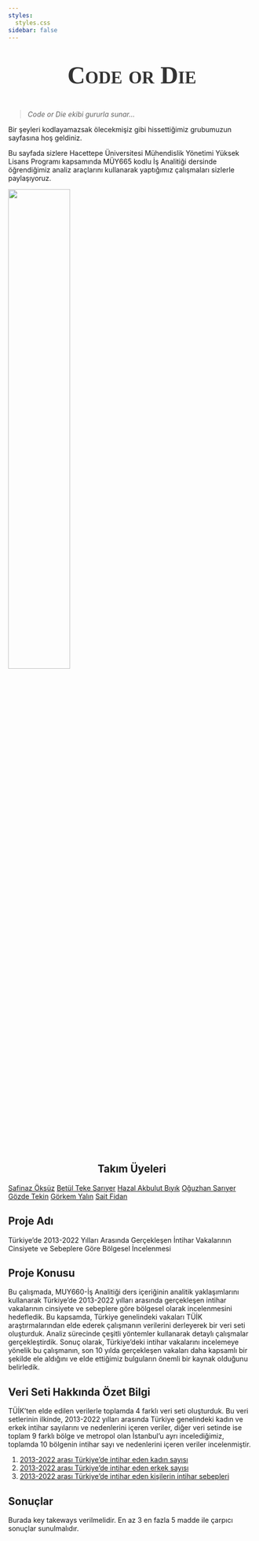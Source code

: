 ```yaml
---
styles:
  styles.css
sidebar: false
---
```


::: {style="text-align: center"}
::: {style="font-family: fantasy; font-size: 50px; font-style: normal; font-variant: small-caps; font-weight: 700; line-height: 39.6px; color: #333333;"}
**Code or Die**
:::
:::

> *Code or Die ekibi gururla sunar...*

Bir şeyleri kodlayamazsak ölecekmişiz gibi hissettiğimiz grubumuzun sayfasına hoş geldiniz.

Bu sayfada sizlere Hacettepe Üniversitesi Mühendislik Yönetimi Yüksek Lisans Programı kapsamında MÜY665 kodlu İş Analitiği dersinde öğrendiğimiz analiz araçlarını kullanarak yaptığımız çalışmaları sizlerle paylaşıyoruz.

![](code.gif){fig-align="center" width="50%" heigh="50%"}

## Takım Üyeleri {style="text-align: center"}

[Safinaz Öksüz](/takim/safinazoksuz.qmd){.download-button} [Betül Teke Sarıyer](/takim/betultekesariyer.qmd){.download-button} [Hazal Akbulut Bıyık](/takim/hazalakbulutbiyik.qmd){.download-button} [Oğuzhan Sarıyer](/takim/oguzhansariyer.qmd){.download-button} [Gözde Tekin](/takim/gozdetekin.qmd){.download-button} [Görkem Yalın](/takim/gorkemyalin.qmd){.download-button} [Sait Fidan](/takim/saitfidan.qmd){.download-button}

## Proje Adı

Türkiye'de 2013-2022 Yılları Arasında Gerçekleşen İntihar Vakalarının Cinsiyete ve Sebeplere Göre Bölgesel İncelenmesi

## Proje Konusu

Bu çalışmada, MUY660-İş Analitiği ders içeriğinin analitik yaklaşımlarını kullanarak Türkiye'de 2013-2022 yılları arasında gerçekleşen intihar vakalarının cinsiyete ve sebeplere göre bölgesel olarak incelenmesini hedefledik. Bu kapsamda, Türkiye genelindeki vakaları TÜİK araştırmalarından elde ederek çalışmanın verilerini derleyerek bir veri seti oluşturduk. Analiz sürecinde çeşitli yöntemler kullanarak detaylı çalışmalar gerçekleştirdik. Sonuç olarak, Türkiye'deki intihar vakalarını incelemeye yönelik bu çalışmanın, son 10 yılda gerçekleşen vakaları daha kapsamlı bir şekilde ele aldığını ve elde ettiğimiz bulguların önemli bir kaynak olduğunu belirledik.

## Veri Seti Hakkında Özet Bilgi

TÜİK'ten elde edilen verilerle toplamda 4 farklı veri seti oluşturduk. Bu veri setlerinin ilkinde, 2013-2022 yılları arasında Türkiye genelindeki kadın ve erkek intihar sayılarını ve nedenlerini içeren veriler, diğer veri setinde ise toplam 9 farklı bölge ve metropol olan İstanbul'u ayrı incelediğimiz, toplamda 10 bölgenin intihar sayı ve nedenlerini içeren veriler incelenmiştir.

1.  [2013-2022 arası Türkiye'de intihar eden kadın sayısı](tr_intihar_cinsiyet_kadin.xlsx){.download-button}
2.  [2013-2022 arası Türkiye'de intihar eden erkek sayısı](tr_intihar_cinsiyet_erkek.xlsx){.download-button}
3.  [2013-2022 arası Türkiye'de intihar eden kişilerin intihar sebepleri](tr_intihar_sebep.xlsx){.download-button}

## Sonuçlar

Burada key takeways verilmelidir. En az 3 en fazla 5 madde ile çarpıcı sonuçlar sunulmalıdır.
